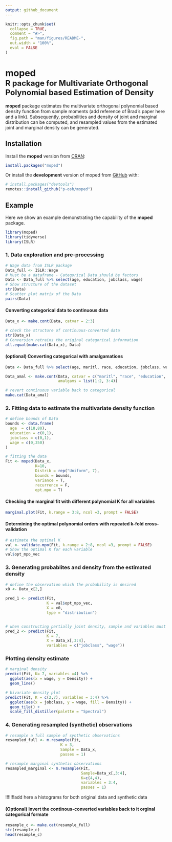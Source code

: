 ```yaml
---
output: github_document
---
```


<!-- README.md is generated from README.Rmd. Please edit that file -->

```r
knitr::opts_chunk$set(
  collapse = TRUE,
  comment = "#>",
  fig.path = "man/figures/README-",
  out.width = "100%",
  eval = FALSE
)
```

# moped <br> <font size="5"> **R** package for Multivariate Orthogonal Polynomial based Estimation of Density </font>


<!-- badges: start -->

<!-- badges: end -->

**moped** package estimates the multivariate orthogonal polynomial based density function from sample moments (add reference of Brad's paper here and a link). Subsequently, probabilities and density of joint and marginal distribution can be computed, and resampled values from the estimated joint and marginal density can be generated.

## Installation

Install the **moped** version from [CRAN](https://github.com/):

```r
install.packages("moped")
```

Or install the **development** version of moped from [GitHub](https://github.com/) with:

```r
# install.packages("devtools")
remotes::install_github("p-osh/moped")
```

## Example

Here we show an example demonstrating the capability of the **moped** package.

```r
library(moped)
library(tidyverse)
library(ISLR)
```

### 1. Data exploration and pre-processing

```r
# Wage data from ISLR package
Data_full <- ISLR::Wage
# Must be a dataframe - Categorical Data should be factors
Data <- Data_full %>% select(age, education, jobclass, wage)
# Show structure of the dataset
str(Data)
# Scatter plot matrix of the Data
pairs(Data)
```

#### Converting categorical data to continuous data

```r
Data_x <- make.cont(Data, catvar = 2:3)

# check the structure of continuous-converted data
str(Data_x)
# Conversion retrains the original categorical information
all.equal(make.cat(Data_x), Data)
```

#### (optional) Converting categorical with amalgamations 

```r
Data <- Data_full %>% select(age, maritl, race, education, jobclass, wage)

Data_amal <- make.cont(Data, catvar = c("maritl", "race", "education", "jobclass"),
                       amalgams = list(1:2, 3:4))

# revert continuous variable back to categorical
make.cat(Data_amal)
```

### 2. Fitting data to estimate the multivariate density function

```r
# define bounds of Data
bounds <- data.frame(
  age  = c(18,80),
  education = c(0,1),
  jobclass = c(0,1),
  wage = c(0,350)
)

# fitting the data
Fit <- moped(Data_x,
             K=10, 
             Distrib = rep("Uniform", 7),
             bounds = bounds, 
             variance = T,
             recurrence = F,
             opt.mpo = T)


```

#### Checking the marginal fit with different polynomial K for all variables

```r
marginal.plot(Fit, k.range = 3:8, ncol =3, prompt = FALSE)
```

#### Determining the optimal polynomial orders with repeated k-fold cross-validation

```r
# estimate the optimal K
val <- validate.mpo(Fit, k.range = 2:8, ncol =3, prompt = FALSE)
# Show the optimal K for each variable
val$opt_mpo_vec
```



### 3. Generating probablites and density from the estimated density

```r
# define the observation which the probability is desired
x0 <- Data_x[2,]

pred_1 <- predict(Fit, 
                  K = val$opt_mpo_vec, 
                  X = x0, 
                  type = "distribution")


# when constructing partially joint density, sample and variables must be used together.
pred_2 <- predict(Fit, 
                  K = 7, 
                  X = Data_x[,3:4], 
                  variables = c("jobclass", "wage"))

```

### Plotting density estimate

```r
# marginal density
predict(Fit, K= 7, variables =4) %>%
  ggplot(aes(x = wage, y = Density)) +
  geom_line()
```

```r
# bivariate density plot
predict(Fit, K = c(2,7), variables = 3:4) %>%
  ggplot(aes(x = jobclass, y = wage, fill = Density)) +
  geom_tile() +
  scale_fill_distiller(palette = "Spectral")

```

### 4. Generating resampled (synthetic) observations

```r
# resample a full sample of synthetic observations
resampled_full <- m.resample(Fit,
                        K = 3,
                        Sample = Data_x,
                        passes = 1)

# resample marginal synthetic observations
resampled_marginal <- m.resample(Fit,
                                 Sample=Data_x[,3:4],
                                 K=c(4,4),
                                 variables = 3:4,
                                 passes = 1)


```

!!!!!!!add here a histograms for both original data and synthetic data

#### (Optional) Invert the continous-converted variables back to it orginal categorical formate
```r
resample_c <- make.cat(resample_full)
str(resample_c)
head(resample_c)
```
